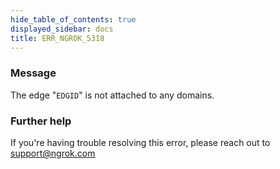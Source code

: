```yaml
---
hide_table_of_contents: true
displayed_sidebar: docs
title: ERR_NGROK_5318
---
```


### Message

The edge "`EDGID`" is not attached to any domains.

<ErrorDetails />

### Further help

If you're having trouble resolving this error, please reach out to [support@ngrok.com](mailto:support@ngrok.com?subject=Help%20with%20ERR_NGROK_5318)
